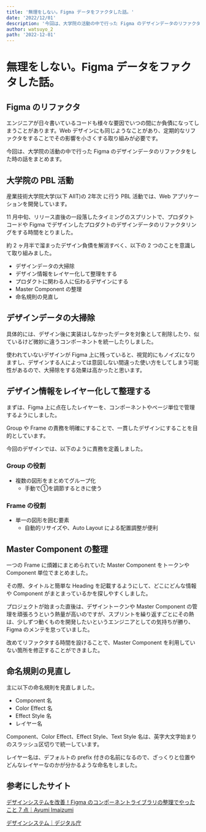 ```yaml
---
title: '無理をしない。Figma データをファクタした話。'
date: '2022/12/01'
description: '今回は、大学院の活動の中で行った Figma のデザインデータのリファクタをした時の話をまとめます。 '
author: watsuyo_2
path: '2022-12-01'
---
```


# 無理をしない。Figma データをファクタした話。


## Figma のリファクタ

エンジニアが日々書いているコードも様々な要因でいつの間にか負債になってしまうことがあります。Web デザインにも同じようなことがあり、定期的なリファクタをすることでその影響を小さくする取り組みが必要です。

今回は、大学院の活動の中で行った Figma のデザインデータのリファクタをした時の話をまとめます。

## 大学院の PBL 活動

産業技術大学院大学(以下 AIIT)の 2年次 に行う PBL 活動では、Web アプリケーションを開発しています。

11 月中旬、リリース直後の一段落したタイミングのスプリントで、プロダクトコードや Figma でデザインしたプロダクトのデザインデータのリファクタリングをする時間をとりました。

約 2 ヶ月半で溜まったデザイン負債を解消すべく、以下の 2 つのことを意識して取り組みました。

- デザインデータの大掃除
- デザイン情報をレイヤー化して整理をする
- プロダクトに関わる人に伝わるデザインにする
- Master Component の整理
- 命名規則の見直し

## デザインデータの大掃除

具体的には、デザイン後に実装はしなかったデータを対象として削除したり、似ているけど微妙に違うコンポーネントを統一したりしました。

使われていないデザインが Figma 上に残っていると、視覚的にもノイズになりますし、デザインする人によっては意図しない間違った使い方をしてしまう可能性があるので、大掃除をする効果は高かったと思います。

## デザイン情報をレイヤー化して整理する

まずは、Figma 上に点在したレイヤーを、コンポーネントやページ単位で管理するようにしました。

Group や Frame の責務を明確にすることで、一貫したデザインにすることを目的としています。

今回のデザインでは、以下のように責務を定義しました。

### Group の役割

- 複数の図形をまとめてグループ化
    - 手動で①を調節するときに使う

### Frame の役割

- 単一の図形を囲む要素
    - 自動的リサイズや、Auto Layout による配置調整が便利

## Master Component の整理

一つの Frame に煩雑にまとめられていた Master Component をトークンや Component 単位でまとめました。

その際、タイトルと簡単な Heading を記載するようにして、どこにどんな情報や Component がまとまっているかを探しやすくしました。

プロジェクトが始まった直後は、デザイントークンや Master Component の管理を頑張ろうという熱量が高いのですが、スプリントを繰り返すごとにその熱は、少しずつ動くものを開発したいというエンジニアとしての気持ちが勝り、Figma のメンテを怠っていました。

改めてリファクタする時間を設けることで、Master Component を利用していない箇所を修正することができました。

## 命名規則の見直し

主に以下の命名規則を見直しました。

- Component 名
- Color Effect 名
- Effect Style 名
- レイヤー名

Component、Color Effect、Effect Style、Text Style 名は、英字大文字始まりのスラッシュ区切りで統一しています。

レイヤー名は、デフォルトの prefix 付きの名前になるので、ざっくりと位置やどんなレイヤーなのかが分かるような命名をしました。

## 参考にしたサイト

[デザインシステムを改善！Figma のコンポーネントライブラリの整理でやったこと 7 点｜Ayumi Imaizumi](https://blog.zaim.co.jp/n/ne853a3964157?gs=c341c385486a)

[デザインシステム｜デジタル庁](https://www.digital.go.jp/policies/servicedesign/designsystem/)
